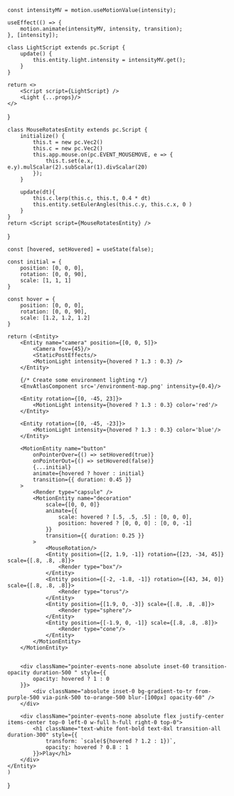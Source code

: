     const intensityMV = motion.useMotionValue(intensity);

    useEffect(() => {
        motion.animate(intensityMV, intensity, transition);
    }, [intensity]);

    class LightScript extends pc.Script {
        update() {
            this.entity.light.intensity = intensityMV.get();
        }
    }

    return <>
        <Script script={LightScript} />
        <Light {...props}/>
    </>
}

    class MouseRotatesEntity extends pc.Script {
        initialize() {
            this.t = new pc.Vec2()
            this.c = new pc.Vec2()
            this.app.mouse.on(pc.EVENT_MOUSEMOVE, e => {
                this.t.set(e.x, e.y).mulScalar(2).subScalar(1).divScalar(20)
            });
        }

        update(dt){
            this.c.lerp(this.c, this.t, 0.4 * dt)
            this.entity.setEulerAngles(this.c.y, this.c.x, 0 )
        }
    }
    return <Script script={MouseRotatesEntity} />
}


    const [hovered, setHovered] = useState(false);

    const initial = {
        position: [0, 0, 0],
        rotation: [0, 0, 90],
        scale: [1, 1, 1]
    }

    const hover = {
        position: [0, 0, 0],
        rotation: [0, 0, 90],
        scale: [1.2, 1.2, 1.2]
    }

    return (<Entity>
        <Entity name="camera" position={[0, 0, 5]}>
            <Camera fov={45}/>
            <StaticPostEffects/>
            <MotionLight intensity={hovered ? 1.3 : 0.3} />
        </Entity>

        {/* Create some environment lighting */}
        <EnvAtlasComponent src='/environment-map.png' intensity={0.4}/>

        <Entity rotation={[0, -45, 23]}>
            <MotionLight intensity={hovered ? 1.3 : 0.3} color='red'/>
        </Entity>

        <Entity rotation={[0, -45, -23]}>
            <MotionLight intensity={hovered ? 1.3 : 0.3} color='blue'/>
        </Entity>

        <MotionEntity name="button"
            onPointerOver={() => setHovered(true)}
            onPointerOut={() => setHovered(false)}
            {...initial}
            animate={hovered ? hover : initial}
            transition={{ duration: 0.45 }}
        >
            <Render type="capsule" />
            <MotionEntity name="decoration"
                scale={[0, 0, 0]}
                animate={{ 
                    scale: hovered ? [.5, .5, .5] : [0, 0, 0],
                    position: hovered ? [0, 0, 0] : [0, 0, -1] 
                }}
                transition={{ duration: 0.25 }}
            >
                <MouseRotation/>
                <Entity position={[2, 1.9, -1]} rotation={[23, -34, 45]} scale={[.8, .8, .8]}>
                    <Render type="box"/>
                </Entity>
                <Entity position={[-2, -1.8, -1]} rotation={[43, 34, 0]} scale={[.8, .8, .8]}>
                    <Render type="torus"/>
                </Entity>
                <Entity position={[1.9, 0, -3]} scale={[.8, .8, .8]}>
                    <Render type="sphere"/>
                </Entity>
                <Entity position={[-1.9, 0, -1]} scale={[.8, .8, .8]}>
                    <Render type="cone"/>
                </Entity>
            </MotionEntity>
        </MotionEntity>


        <div className="pointer-events-none absolute inset-60 transition-opacity duration-500 " style={{
            opacity: hovered ? 1 : 0
        }}>
            <div className="absolute inset-0 bg-gradient-to-tr from-purple-500 via-pink-500 to-orange-500 blur-[100px] opacity-60" />
        </div>

        <div className="pointer-events-none absolute flex justify-center items-center top-0 left-0 w-full h-full right-0 top-0">
            <h1 className="text-white font-bold text-8xl transition-all duration-300" style={{
                transform: `scale(${hovered ? 1.2 : 1})`,
                opacity: hovered ? 0.8 : 1
            }}>Play</h1>
        </div>
    </Entity>
    )
}

<Example />